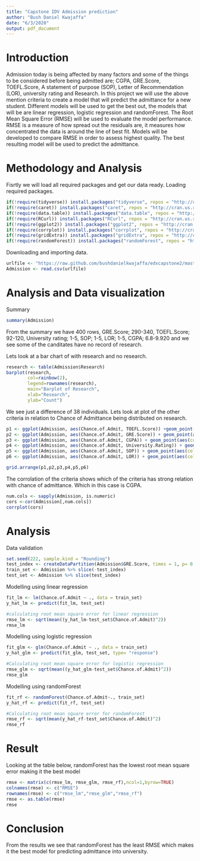 ```yaml
---
title: "Capstone IDV Admission prediction"
author: "Bush Daniel Kwajaffa"
date: "6/3/2020"
output: pdf_document
---
```


# Introduction
Admission today is being affected by many factors and some of the things to be considered before being admitted are; CGPA, GRE.Score, TOEFL.Score, A statement of purpose (SOP), Letter of Recommendation (LOR), university rating and Research. In this project we will use the above mention criteria to create a model that will predict the admittance for a new student.
Different models will be used to get the best out, the models that will be are linear regression, logistic regression and randomForest.
The Root Mean Square Error (RMSE) will be used to evaluate the model performance. RMSE is a measure of how spread out the residuals are, it measures how concentrated the data is around the line of best fit. Models will be developed to compare RMSE in order to assess highest quality. The best resulting model will be used to predict the admittance.

# Methodology and Analysis
Fisrtly we will load all required packages and get our data ready.
Loading required packages.

```r
if(!require(tidyverse)) install.packages("tidyverse", repos = "http://cran.us.r-project.org")
if(!require(caret)) install.packages("caret", repos = "http://cran.us.r-project.org")
if(!require(data.table)) install.packages("data.table", repos = "http://cran.us.r-project.org")
if(!require(RCurl)) install.packages("RCurl", repos = "http://cran.us.r-project.org")
if(!require(ggplot2)) install.packages("ggplot2", repos = "http://cran.us.r-project.org")
if(!require(corrplot)) install.packages("corrplot", repos = "http://cran.us.r-project.org")
if(!require(gridExtra)) install.packages("gridExtra", repos = "http://cran.us.r-project.org")
if(!require(randomForest)) install.packages("randomForest", repos = "http://cran.us.r-project.org")

```

Downloading and importing data. 

```r
urlfile <- "https://raw.github.com/bushdanielkwajaffa/edxcapstone2/master/Admission_Predict.csv"
Admission <- read.csv(urlfile)
```

# Analysis and Data visualization
Summary

```r
summary(Admission)
```
From the summary we have 400 rows, GRE.Score; 290-340, TOEFL.Score; 92-120, University rating; 1-5, SOP; 1-5, LOR; 1-5, CGPA; 6.8-9.920 and we see some of the canditates have no record of research.
\pagebreak

Lets look at a bar chart of with research and no research.

```r
research <- table(Admission$Research)
barplot(research,
        col=rainbow(2),
        legend=rownames(research),
        main="Barplot of Research",
        xlab="Research",
        ylab="Count")

```

We see just a difference of 38 individuals.
\pagebreak
Lets look at plot of the other criteria in relation to Chance of Admittance being distributed on research.

```r
p1 <- ggplot(Admission, aes(Chance.of.Admit, TOEFL.Score)) +geom_point(aes(color=factor(Research), alpha=0.5, size=2.0)) + theme_bw()
p2 <- ggplot(Admission, aes(Chance.of.Admit, GRE.Score)) + geom_point(aes(color=factor(Research), alpha=0.5, size=2.0)) + theme_bw()
p3 <- ggplot(Admission, aes(Chance.of.Admit, CGPA)) + geom_point(aes(color=factor(Research), alpha=0.5, size=2.0)) + theme_bw()
p4 <- ggplot(Admission, aes(Chance.of.Admit, University.Rating)) + geom_point(aes(color=factor(Research), alpha=0.5, size=2.0)) + theme_bw()
p5 <- ggplot(Admission, aes(Chance.of.Admit, SOP)) + geom_point(aes(color=factor(Research), alpha=0.5, size=2.0)) + theme_bw()
p6 <- ggplot(Admission, aes(Chance.of.Admit, LOR)) + geom_point(aes(color=factor(Research), alpha=0.5, size=2.0)) + theme_bw()

grid.arrange(p1,p2,p3,p4,p5,p6)
```

\pagebreak



The corrolation of the criteria shows which of the criteria has strong relation with chance of admittance. Which in this case is CGPA. 


```r
num.cols <- sapply(Admission, is.numeric)
cors <-cor(Admission[,num.cols])
corrplot(cors)
```

# Analysis
Data validation

```r
set.seed(222, sample.kind = "Rounding")
test_index <- createDataPartition(Admission$GRE.Score, times = 1, p= 0.7, list = F)
train_set <- Admission %>% slice(-test_index)
test_set <- Admission %>% slice(test_index)
```

Modelling using linear regression

```r
fit_lm <- lm(Chance.of.Admit ~ ., data = train_set)
y_hat_lm <- predict(fit_lm, test_set)

#calculating root mean square error for linear regression
rmse_lm <- sqrt(mean((y_hat_lm-test_set$Chance.of.Admit)^2))
rmse_lm
```

Modelling using logistic regression

```r
fit_glm <- glm(Chance.of.Admit ~ ., data = train_set)
y_hat_glm <- predict(fit_glm, test_set, type= "response")

#Calculating root mean square error for logistic regression
rmse_glm <- sqrt(mean((y_hat_glm-test_set$Chance.of.Admit)^2))
rmse_glm
```

Modelling using randomForest

```r
fit_rf <- randomForest(Chance.of.Admit~., train_set)
y_hat_rf <- predict(fit_rf, test_set)

#Calculating root mean square error for randomForest
rmse_rf <- sqrt(mean(y_hat_rf-test_set$Chance.of.Admit)^2)
rmse_rf
```

# Result
Looking at the table below, randomForest has the lowest root mean square error making it the best model

```r
rmse <- matrix(c(rmse_lm, rmse_glm, rmse_rf),ncol=1,byrow=TRUE)
colnames(rmse) <- c("RMSE")
rownames(rmse) <- c("rmse_lm","rmse_glm","rmse_rf")
rmse <- as.table(rmse)
rmse
```

# Conclusion
From the results we see that randomForest has the least RMSE which makes it the best model for predicting admittance into university.